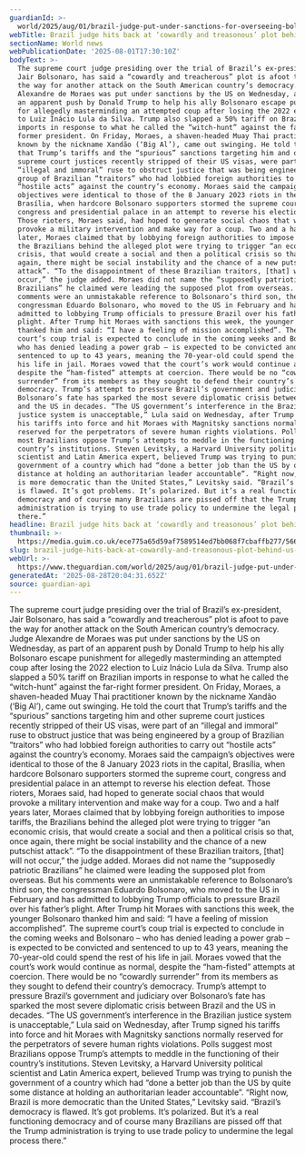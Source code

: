 ```yaml
---
guardianId: >-
  world/2025/aug/01/brazil-judge-put-under-sanctions-for-overseeing-bolsanaro-case-blames-treacherous-plot
webTitle: Brazil judge hits back at ‘cowardly and treasonous’ plot behind US sanctions
sectionName: World news
webPublicationDate: '2025-08-01T17:30:10Z'
bodyText: >-
  The supreme court judge presiding over the trial of Brazil’s ex-president,
  Jair Bolsonaro, has said a “cowardly and treacherous” plot is afoot to pave
  the way for another attack on the South American country’s democracy. Judge
  Alexandre de Moraes was put under sanctions by the US on Wednesday, as part of
  an apparent push by Donald Trump to help his ally Bolsonaro escape punishment
  for allegedly masterminding an attempted coup after losing the 2022 election
  to Luiz Inácio Lula da Silva. Trump also slapped a 50% tariff on Brazilian
  imports in response to what he called the “witch-hunt” against the far-right
  former president. On Friday, Moraes, a shaven-headed Muay Thai practitioner
  known by the nickname Xandão (‘Big Al’), came out swinging. He told the court
  that Trump’s tariffs and the “spurious” sanctions targeting him and other
  supreme court justices recently stripped of their US visas, were part of an
  “illegal and immoral” ruse to obstruct justice that was being engineered by a
  group of Brazilian “traitors” who had lobbied foreign authorities to carry out
  “hostile acts” against the country’s economy. Moraes said the campaign’s
  objectives were identical to those of the 8 January 2023 riots in the capital,
  Brasília, when hardcore Bolsonaro supporters stormed the supreme court,
  congress and presidential palace in an attempt to reverse his election defeat.
  Those rioters, Moraes said, had hoped to generate social chaos that would
  provoke a military intervention and make way for a coup. Two and a half years
  later, Moraes claimed that by lobbying foreign authorities to impose tariffs,
  the Brazilians behind the alleged plot were trying to trigger “an economic
  crisis, that would create a social and then a political crisis so that, once
  again, there might be social instability and the chance of a new putschist
  attack”. “To the disappointment of these Brazilian traitors, [that] will not
  occur,” the judge added. Moraes did not name the “supposedly patriotic
  Brazilians” he claimed were leading the supposed plot from overseas. But his
  comments were an unmistakable reference to Bolsonaro’s third son, the
  congressman Eduardo Bolsonaro, who moved to the US in February and has
  admitted to lobbying Trump officials to pressure Brazil over his father’s
  plight. After Trump hit Moraes with sanctions this week, the younger Bolsonaro
  thanked him and said: “I have a feeling of mission accomplished”. The supreme
  court’s coup trial is expected to conclude in the coming weeks and Bolsonaro –
  who has denied leading a power grab – is expected to be convicted and
  sentenced to up to 43 years, meaning the 70-year-old could spend the rest of
  his life in jail. Moraes vowed that the court’s work would continue as normal,
  despite the “ham-fisted” attempts at coercion. There would be no “cowardly
  surrender” from its members as they sought to defend their country’s
  democracy. Trump’s attempt to pressure Brazil’s government and judiciary over
  Bolsonaro’s fate has sparked the most severe diplomatic crisis between Brazil
  and the US in decades. “The US government’s interference in the Brazilian
  justice system is unacceptable,” Lula said on Wednesday, after Trump signed
  his tariffs into force and hit Moraes with Magnitsky sanctions normally
  reserved for the perpetrators of severe human rights violations. Polls suggest
  most Brazilians oppose Trump’s attempts to meddle in the functioning of their
  country’s institutions. Steven Levitsky, a Harvard University political
  scientist and Latin America expert, believed Trump was trying to punish the
  government of a country which had “done a better job than the US by quite some
  distance at holding an authoritarian leader accountable”. “Right now, Brazil
  is more democratic than the United States,” Levitsky said. “Brazil’s democracy
  is flawed. It’s got problems. It’s polarized. But it’s a real functioning
  democracy and of course many Brazilians are pissed off that the Trump
  administration is trying to use trade policy to undermine the legal process
  there.”
headline: Brazil judge hits back at ‘cowardly and treasonous’ plot behind US sanctions
thumbnail: >-
  https://media.guim.co.uk/ece775a65d59af7589514ed7bb068f7cbaffb277/566_0_3444_2755/500.jpg
slug: brazil-judge-hits-back-at-cowardly-and-treasonous-plot-behind-us-sanctions
webUrl: >-
  https://www.theguardian.com/world/2025/aug/01/brazil-judge-put-under-sanctions-for-overseeing-bolsanaro-case-blames-treacherous-plot
generatedAt: '2025-08-28T20:04:31.652Z'
source: guardian-api
---
```

The supreme court judge presiding over the trial of Brazil’s ex-president, Jair Bolsonaro, has said a “cowardly and treacherous” plot is afoot to pave the way for another attack on the South American country’s democracy. Judge Alexandre de Moraes was put under sanctions by the US on Wednesday, as part of an apparent push by Donald Trump to help his ally Bolsonaro escape punishment for allegedly masterminding an attempted coup after losing the 2022 election to Luiz Inácio Lula da Silva. Trump also slapped a 50% tariff on Brazilian imports in response to what he called the “witch-hunt” against the far-right former president. On Friday, Moraes, a shaven-headed Muay Thai practitioner known by the nickname Xandão (‘Big Al’), came out swinging. He told the court that Trump’s tariffs and the “spurious” sanctions targeting him and other supreme court justices recently stripped of their US visas, were part of an “illegal and immoral” ruse to obstruct justice that was being engineered by a group of Brazilian “traitors” who had lobbied foreign authorities to carry out “hostile acts” against the country’s economy. Moraes said the campaign’s objectives were identical to those of the 8 January 2023 riots in the capital, Brasília, when hardcore Bolsonaro supporters stormed the supreme court, congress and presidential palace in an attempt to reverse his election defeat. Those rioters, Moraes said, had hoped to generate social chaos that would provoke a military intervention and make way for a coup. Two and a half years later, Moraes claimed that by lobbying foreign authorities to impose tariffs, the Brazilians behind the alleged plot were trying to trigger “an economic crisis, that would create a social and then a political crisis so that, once again, there might be social instability and the chance of a new putschist attack”. “To the disappointment of these Brazilian traitors, [that] will not occur,” the judge added. Moraes did not name the “supposedly patriotic Brazilians” he claimed were leading the supposed plot from overseas. But his comments were an unmistakable reference to Bolsonaro’s third son, the congressman Eduardo Bolsonaro, who moved to the US in February and has admitted to lobbying Trump officials to pressure Brazil over his father’s plight. After Trump hit Moraes with sanctions this week, the younger Bolsonaro thanked him and said: “I have a feeling of mission accomplished”. The supreme court’s coup trial is expected to conclude in the coming weeks and Bolsonaro – who has denied leading a power grab – is expected to be convicted and sentenced to up to 43 years, meaning the 70-year-old could spend the rest of his life in jail. Moraes vowed that the court’s work would continue as normal, despite the “ham-fisted” attempts at coercion. There would be no “cowardly surrender” from its members as they sought to defend their country’s democracy. Trump’s attempt to pressure Brazil’s government and judiciary over Bolsonaro’s fate has sparked the most severe diplomatic crisis between Brazil and the US in decades. “The US government’s interference in the Brazilian justice system is unacceptable,” Lula said on Wednesday, after Trump signed his tariffs into force and hit Moraes with Magnitsky sanctions normally reserved for the perpetrators of severe human rights violations. Polls suggest most Brazilians oppose Trump’s attempts to meddle in the functioning of their country’s institutions. Steven Levitsky, a Harvard University political scientist and Latin America expert, believed Trump was trying to punish the government of a country which had “done a better job than the US by quite some distance at holding an authoritarian leader accountable”. “Right now, Brazil is more democratic than the United States,” Levitsky said. “Brazil’s democracy is flawed. It’s got problems. It’s polarized. But it’s a real functioning democracy and of course many Brazilians are pissed off that the Trump administration is trying to use trade policy to undermine the legal process there.”
